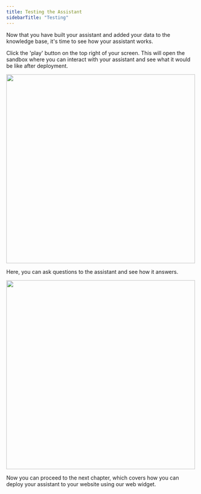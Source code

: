 ```yaml
---
title: Testing the Assistant
sidebarTitle: "Testing"
---
```


Now that you have built your assistant and added your data to the knowledge base, it's time to see how your assistant works.

Click the 'play' button on the top right of your screen. This will open the sandbox where you can interact with your assistant and see what it would be like after deployment.

<img 
height="500"  
src="/images/sandbox-button.png"
/>

Here, you can ask questions to the assistant and see how it answers.

<img 
height="500"  
src="/images/sandbos-preview.png"
/>


Now you can proceed to the next chapter, which covers how you can deploy your assistant to your website using our web widget.